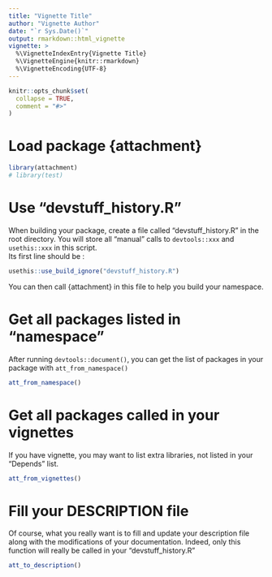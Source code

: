 ```yaml
---
title: "Vignette Title"
author: "Vignette Author"
date: "`r Sys.Date()`"
output: rmarkdown::html_vignette
vignette: >
  %\VignetteIndexEntry{Vignette Title}
  %\VignetteEngine{knitr::rmarkdown}
  %\VignetteEncoding{UTF-8}
---
```


```r
knitr::opts_chunk$set(
  collapse = TRUE,
  comment = "#>"
)
```

# Load package {attachment}
```r
library(attachment)
# library(test)
```

# Use "devstuff_history.R"

When building your package, create a file called "devstuff_history.R" in the root directory. You will store all "manual" calls to `devtools::xxx` and `usethis::xxx` in this script.  
Its first line should be :

```r
usethis::use_build_ignore("devstuff_history.R")
```

You can then call {attachment} in this file to help you build your namespace.

# Get all packages listed in "namespace"
After running `devtools::document()`, you can get the list of packages in your package with `att_from_namespace()`

```r
att_from_namespace()
```

# Get all packages called in your vignettes
If you have vignette, you may want to list extra libraries, not listed in your "Depends" list.

```r
att_from_vignettes()
```

# Fill your DESCRIPTION file
Of course, what you really want is to fill and update your description file along with the modifications of your documentation. Indeed, only this function will really be called in your "devstuff_history.R"

```r
att_to_description()
```


